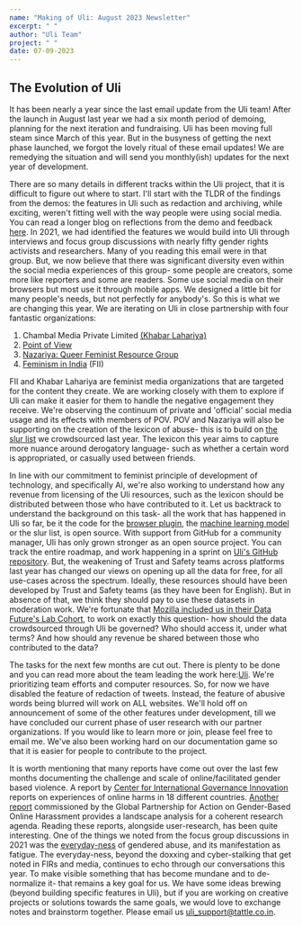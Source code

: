 ```yaml
---
name: "Making of Uli: August 2023 Newsletter"
excerpt: " "
author: "Uli Team"
project: " "
date: 07-09-2023
---
```



<ContentPageShell>

## The Evolution of Uli

It has been nearly a year since the last email update from the Uli team! After the launch in August last year we had a six month period of demoing, planning for the next iteration and fundraising. Uli has been moving full steam since March of this year. But in the busyness of getting the next phase launched, we forgot the lovely ritual of these email updates! We are remedying the situation and will send you monthly(ish) updates for the next year of development.


There are so many details in different tracks within the Uli project, that it is difficult to figure out where to start. I'll start with the TLDR of the findings from the demos: the features in Uli such as redaction and archiving, while exciting, weren't fitting well with the way people were using social media. You can read a longer blog on reflections from the demo and feedback [here](https://uli.tattle.co.in/blog/tech4dev-user-research-lessons). In 2021, we had identified the features we would build into Uli through interviews and focus group discussions with nearly fifty gender rights activists and researchers. Many of you reading this email were in that group. But, we now believe that there was significant diversity even within the social media experiences of this group- some people are creators, some more like reporters and some are readers. Some use social media on their browsers but most use it through mobile apps. We designed a little bit for many people's needs, but not perfectly for anybody's. So this is what we are changing this year. We are iterating on Uli in close partnership with four fantastic organizations:

1. Chambal Media Private Limited [(Khabar Lahariya)](https://khabarlahariya.org/about-us/)
2. [Point of View](https://pointofview.org/)
3. [Nazariya: Queer Feminist Resource Group](https://thenazariyafoundation.org/)
4. [Feminism in India](https://feminisminindia.com/) (FII)

FII and Khabar Lahariya are feminist media organizations that are targeted for the content they create. We are working closely with them to explore if Uli can make it easier for them to handle the negative engagement they receive. We're observing the continuum of private and 'official' social media usage and its effects with members of  POV. POV and Nazariya will also be supporting on the creation of the lexicon of abuse- this is to build on [the slur list](https://github.com/tattle-made/Uli/blob/main/browser-extension/plugin/scripts/slur-list.txt") we crowdsourced last year. The lexicon this year aims to capture more nuance around derogatory language- such as whether a certain word is appropriated, or casually used between friends.

In line with our commitment to feminist principle of development of technology, and specifically AI, we're also working to understand how any revenue from licensing of the Uli resources, such as the lexicon should be distributed between those who have contributed to it. Let us backtrack to understand the background on this task- all the work that has happened in Uli so far, be it the code for the [browser plugin](https://github.com/tattle-made/Uli/tree/main/browser-extension"), the [machine learning model ](https://huggingface.co/tattle-admin/july22-xlmtwtroberta-da-multi) or the slur list, is open source. With support from GitHub for a community manager, Uli has only grown stronger as an open source project. You can track the entire roadmap, and work happening in a sprint on [Uli's GitHub repository](https://github.com/orgs/tattle-made/projects/30"). But, the weakening of Trust and Safety teams across platforms last year has changed our views on opening up all the data for free, for all use-cases across the spectrum. Ideally, these resources should have been developed by Trust and Safety teams (as they have been for English). But in absence of that, we think they should pay to use these datasets in moderation work. We're fortunate that [Mozilla included us in their Data Future's Lab Cohort](https://foundation.mozilla.org/en/data-futures-lab/), to work on exactly this question- how should the data crowdsourced through Uli be governed? Who should access it, under what terms? And how should any revenue be shared between those who contributed to the data?

The tasks for the next few months are cut out. There is plenty to be done and you can read more about the team leading the work here:[Uli](https://uli.tattle.co.in/about). We're prioritizing team efforts and computer resources. So, for now we have disabled the feature of redaction of tweets. Instead, the feature of abusive words being blurred will work on ALL websites. We'll hold off on announcement of some of the other features under development, till we have concluded our current phase of user research with our partner organizations. If you would like to learn more or join, please feel free to email me. We've also been working hard on our documentation game so that it is easier for people to contribute to the project.

It is worth mentioning that many reports have come out over the last few months documenting the challenge and scale of online/facilitated gender based violence. A report by [Center for International Governance Innovation](https://www.cigionline.org/articles/tech-facilitated-gender-based-violence-is-an-international-human-rights-concern-finds-new-research/) reports on experiences of online harms in 18 different countries. [Another report](https://www.sddirect.org.uk/resource/technology-facilitated-gender-based-violence-preliminary-landscape-analysis) commissioned by the Global Partnership for Action on Gender-Based Online Harassment provides a landscape analysis for a coherent research agenda. Reading these reports, alongside user-research, has been quite interesting. One of the things we noted from the focus group discussions in 2021 was the [everyday-ness](https://uli.tattle.co.in/blog/making-of-dec-2021) of gendered abuse, and its manifestation as fatigue. The everyday-ness, beyond the doxxing and cyber-stalking that get noted in FIRs and media, continues to echo through our conversations this year. To make visible something that has become mundane and to de-normalize it- that remains a key goal for us. We have some ideas brewing (beyond building specific features in Uli), but if you are working on creative projects or solutions towards the same goals, we would love to exchange notes and brainstorm together. Please email us uli_support@tattle.co.in.


</ContentPageShell>